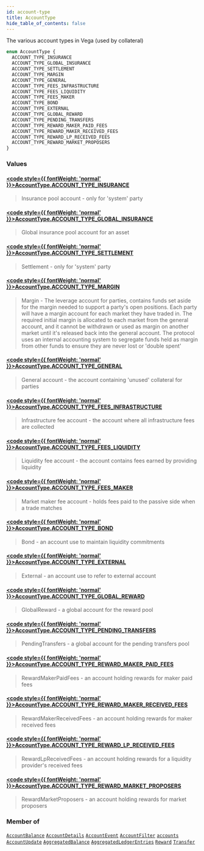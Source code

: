 ```yaml
---
id: account-type
title: AccountType
hide_table_of_contents: false
---
```








The various account types in Vega (used by collateral)

```graphql
enum AccountType {
  ACCOUNT_TYPE_INSURANCE
  ACCOUNT_TYPE_GLOBAL_INSURANCE
  ACCOUNT_TYPE_SETTLEMENT
  ACCOUNT_TYPE_MARGIN
  ACCOUNT_TYPE_GENERAL
  ACCOUNT_TYPE_FEES_INFRASTRUCTURE
  ACCOUNT_TYPE_FEES_LIQUIDITY
  ACCOUNT_TYPE_FEES_MAKER
  ACCOUNT_TYPE_BOND
  ACCOUNT_TYPE_EXTERNAL
  ACCOUNT_TYPE_GLOBAL_REWARD
  ACCOUNT_TYPE_PENDING_TRANSFERS
  ACCOUNT_TYPE_REWARD_MAKER_PAID_FEES
  ACCOUNT_TYPE_REWARD_MAKER_RECEIVED_FEES
  ACCOUNT_TYPE_REWARD_LP_RECEIVED_FEES
  ACCOUNT_TYPE_REWARD_MARKET_PROPOSERS
}
```


### Values

#### [<code style={{ fontWeight: 'normal' }}>AccountType.<b>ACCOUNT_TYPE_INSURANCE</b></code>](#) 
> Insurance pool account - only for 'system' party
> 

#### [<code style={{ fontWeight: 'normal' }}>AccountType.<b>ACCOUNT_TYPE_GLOBAL_INSURANCE</b></code>](#) 
> Global insurance pool account for an asset
> 

#### [<code style={{ fontWeight: 'normal' }}>AccountType.<b>ACCOUNT_TYPE_SETTLEMENT</b></code>](#) 
> Settlement - only for 'system' party
> 

#### [<code style={{ fontWeight: 'normal' }}>AccountType.<b>ACCOUNT_TYPE_MARGIN</b></code>](#) 
> Margin - The leverage account for parties, contains funds set aside for the margin needed to support
a party's open positions. Each party will have a margin account for each market they have traded in.
The required initial margin is allocated to each market from the general account, and it cannot be withdrawn
or used as margin on another market until it's released back into the general account.
The protocol uses an internal accounting system to segregate funds held as margin from other funds
to ensure they are never lost or 'double spent'
> 

#### [<code style={{ fontWeight: 'normal' }}>AccountType.<b>ACCOUNT_TYPE_GENERAL</b></code>](#) 
> General account - the account containing 'unused' collateral for parties
> 

#### [<code style={{ fontWeight: 'normal' }}>AccountType.<b>ACCOUNT_TYPE_FEES_INFRASTRUCTURE</b></code>](#) 
> Infrastructure fee account - the account where all infrastructure fees are collected
> 

#### [<code style={{ fontWeight: 'normal' }}>AccountType.<b>ACCOUNT_TYPE_FEES_LIQUIDITY</b></code>](#) 
> Liquidity fee account - the account contains fees earned by providing liquidity
> 

#### [<code style={{ fontWeight: 'normal' }}>AccountType.<b>ACCOUNT_TYPE_FEES_MAKER</b></code>](#) 
> Market maker fee account - holds fees paid to the passive side when a trade matches
> 

#### [<code style={{ fontWeight: 'normal' }}>AccountType.<b>ACCOUNT_TYPE_BOND</b></code>](#) 
> Bond - an account use to maintain liquidity commitments
> 

#### [<code style={{ fontWeight: 'normal' }}>AccountType.<b>ACCOUNT_TYPE_EXTERNAL</b></code>](#) 
> External - an account use to refer to external account
> 

#### [<code style={{ fontWeight: 'normal' }}>AccountType.<b>ACCOUNT_TYPE_GLOBAL_REWARD</b></code>](#) 
> GlobalReward - a global account for the reward pool
> 

#### [<code style={{ fontWeight: 'normal' }}>AccountType.<b>ACCOUNT_TYPE_PENDING_TRANSFERS</b></code>](#) 
> PendingTransfers - a global account for the pending transfers pool
> 

#### [<code style={{ fontWeight: 'normal' }}>AccountType.<b>ACCOUNT_TYPE_REWARD_MAKER_PAID_FEES</b></code>](#) 
> RewardMakerPaidFees - an account holding rewards for maker paid fees
> 

#### [<code style={{ fontWeight: 'normal' }}>AccountType.<b>ACCOUNT_TYPE_REWARD_MAKER_RECEIVED_FEES</b></code>](#) 
> RewardMakerReceivedFees - an account holding rewards for maker received fees
> 

#### [<code style={{ fontWeight: 'normal' }}>AccountType.<b>ACCOUNT_TYPE_REWARD_LP_RECEIVED_FEES</b></code>](#) 
> RewardLpReceivedFees - an account holding rewards for a liquidity provider's received fees
> 

#### [<code style={{ fontWeight: 'normal' }}>AccountType.<b>ACCOUNT_TYPE_REWARD_MARKET_PROPOSERS</b></code>](#) 
> RewardMarketProposers - an account holding rewards for market proposers
> 



### Member of

[`AccountBalance`](/testnet/api/graphql/objects/account-balance)  <Badge class="secondary" text="object"/><Bullet />[`AccountDetails`](/testnet/api/graphql/objects/account-details)  <Badge class="secondary" text="object"/><Bullet />[`AccountEvent`](/testnet/api/graphql/objects/account-event)  <Badge class="secondary" text="object"/><Bullet />[`AccountFilter`](/testnet/api/graphql/inputs/account-filter)  <Badge class="secondary" text="input"/><Bullet />[`accounts`](/testnet/api/graphql/subscriptions/accounts)  <Badge class="secondary" text="subscription"/><Bullet />[`AccountUpdate`](/testnet/api/graphql/objects/account-update)  <Badge class="secondary" text="object"/><Bullet />[`AggregatedBalance`](/testnet/api/graphql/objects/aggregated-balance)  <Badge class="secondary" text="object"/><Bullet />[`AggregatedLedgerEntries`](/testnet/api/graphql/objects/aggregated-ledger-entries)  <Badge class="secondary" text="object"/><Bullet />[`Reward`](/testnet/api/graphql/objects/reward)  <Badge class="secondary" text="object"/><Bullet />[`Transfer`](/testnet/api/graphql/objects/transfer)  <Badge class="secondary" text="object"/>



